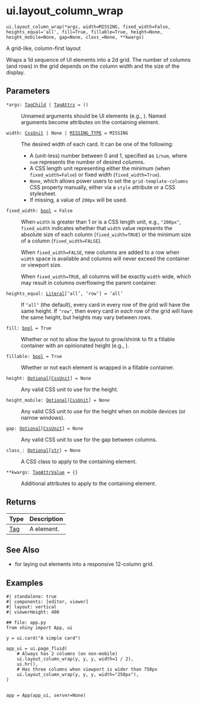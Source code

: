 # ui.layout_column_wrap { #shiny.ui.layout_column_wrap }

`ui.layout_column_wrap(*args, width=MISSING, fixed_width=False, heights_equal='all', fill=True, fillable=True, height=None, height_mobile=None, gap=None, class_=None, **kwargs)`

A grid-like, column-first layout

Wraps a 1d sequence of UI elements into a 2d grid. The number of columns
(and rows) in the grid depends on the column width and the size of the display.

## Parameters

<code><span class="parameter-name">*args</span><span class="parameter-annotation-sep">:</span> <span class="parameter-annotation">[TagChild](`htmltools.TagChild`) \| [TagAttrs](`htmltools.TagAttrs`)</span> <span class="parameter-default-sep">=</span> <span class="parameter-default">()</span></code>

:   Unnamed arguments should be UI elements (e.g.,
    [](:func:`~shiny.ui.card`)). Named arguments become attributes on the
    containing [](:class:`~htmltools.Tag`) element.

<code><span class="parameter-name">width</span><span class="parameter-annotation-sep">:</span> <span class="parameter-annotation">[CssUnit](`shiny.ui.css.CssUnit`) \| None \| [MISSING_TYPE](`shiny.types.MISSING_TYPE`)</span> <span class="parameter-default-sep">=</span> <span class="parameter-default">MISSING</span></code>

:   The desired width of each card. It can be one of the following:

    * A (unit-less) number between 0 and 1, specified as `1/num`, where `num`
      represents the number of desired columns.
    * A CSS length unit representing either the minimum (when `fixed_width=False`)
      or fixed width (`fixed_width=True`).
    * `None`, which allows power users to set the `grid-template-columns` CSS
      property manually, either via a `style` attribute or a CSS stylesheet.
    * If missing, a value of `200px` will be used.

<code><span class="parameter-name">fixed_width</span><span class="parameter-annotation-sep">:</span> <span class="parameter-annotation">[bool](`bool`)</span> <span class="parameter-default-sep">=</span> <span class="parameter-default">False</span></code>

:   When `width` is greater than 1 or is a CSS length unit, e.g., `"200px"`,
    `fixed_width` indicates whether that `width` value represents the absolute size
    of each column (`fixed_width=TRUE`) or the minimum size of a column
    (`fixed_width=FALSE`).

    When `fixed_width=FALSE`, new columns are added to a row when `width` space is
    available and columns will never exceed the container or viewport size.

    When `fixed_width=TRUE`, all columns will be exactly `width` wide, which may
    result in columns overflowing the parent container.

<code><span class="parameter-name">heights_equal</span><span class="parameter-annotation-sep">:</span> <span class="parameter-annotation">[Literal](`typing.Literal`)\['all', 'row'\]</span> <span class="parameter-default-sep">=</span> <span class="parameter-default">'all'</span></code>

:   If `"all"` (the default), every card in every row of the grid will have the same
    height. If `"row"`, then every card in _each_ row of the grid will have the same
    height, but heights may vary between rows.

<code><span class="parameter-name">fill</span><span class="parameter-annotation-sep">:</span> <span class="parameter-annotation">[bool](`bool`)</span> <span class="parameter-default-sep">=</span> <span class="parameter-default">True</span></code>

:   Whether or not to allow the layout to grow/shrink to fit a fillable container
    with an opinionated height (e.g., [](:func:`~shiny.ui.page_fillable`)).

<code><span class="parameter-name">fillable</span><span class="parameter-annotation-sep">:</span> <span class="parameter-annotation">[bool](`bool`)</span> <span class="parameter-default-sep">=</span> <span class="parameter-default">True</span></code>

:   Whether or not each element is wrapped in a fillable container.

<code><span class="parameter-name">height</span><span class="parameter-annotation-sep">:</span> <span class="parameter-annotation">[Optional](`typing.Optional`)\[[CssUnit](`shiny.ui.css.CssUnit`)\]</span> <span class="parameter-default-sep">=</span> <span class="parameter-default">None</span></code>

:   Any valid CSS unit to use for the height.

<code><span class="parameter-name">height_mobile</span><span class="parameter-annotation-sep">:</span> <span class="parameter-annotation">[Optional](`typing.Optional`)\[[CssUnit](`shiny.ui.css.CssUnit`)\]</span> <span class="parameter-default-sep">=</span> <span class="parameter-default">None</span></code>

:   Any valid CSS unit to use for the height when on mobile devices (or narrow
    windows).

<code><span class="parameter-name">gap</span><span class="parameter-annotation-sep">:</span> <span class="parameter-annotation">[Optional](`typing.Optional`)\[[CssUnit](`shiny.ui.css.CssUnit`)\]</span> <span class="parameter-default-sep">=</span> <span class="parameter-default">None</span></code>

:   Any valid CSS unit to use for the gap between columns.

<code><span class="parameter-name">class_</span><span class="parameter-annotation-sep">:</span> <span class="parameter-annotation">[Optional](`typing.Optional`)\[[str](`str`)\]</span> <span class="parameter-default-sep">=</span> <span class="parameter-default">None</span></code>

:   A CSS class to apply to the containing element.

<code><span class="parameter-name">**kwargs</span><span class="parameter-annotation-sep">:</span> <span class="parameter-annotation">[TagAttrValue](`htmltools.TagAttrValue`)</span> <span class="parameter-default-sep">=</span> <span class="parameter-default">{}</span></code>

:   Additional attributes to apply to the containing element.

## Returns

| Type                   | Description                        |
|------------------------|------------------------------------|
| [Tag](`htmltools.Tag`) | A [](:class:`~htmltools.Tag`) element. |

## See Also

* [](:func:`~shiny.ui.layout_columns`) for laying out elements into a responsive
  12-column grid.

## Examples

```shinylive-python
#| standalone: true
#| components: [editor, viewer]
#| layout: vertical
#| viewerHeight: 400

## file: app.py
from shiny import App, ui

y = ui.card("A simple card")

app_ui = ui.page_fluid(
    # Always has 2 columns (on non-mobile)
    ui.layout_column_wrap(y, y, y, width=1 / 2),
    ui.hr(),
    # Has three columns when viewport is wider than 750px
    ui.layout_column_wrap(y, y, y, width="250px"),
)


app = App(app_ui, server=None)
```